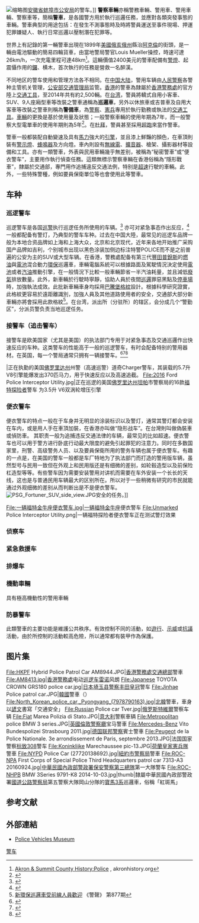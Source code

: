 {{noteTA
|G1=Railway
|G2=Transport
|1=zh-hans:兰博基尼;zh-hk:林寶堅尼;zh-tw:藍寶堅尼;
|2=zh-hans:宝马;zh-hk:寶馬;zh-tw:BMW;
|3=zh-hans:标致;zh-hk:標緻;zh-tw:寶獅
}}
[[File:SAIC-Volkswagen_Passat_Mark_5.5_"Lingyu"_Police_car_in_China.jpg|缩略图]][[安徽省|安徽省]][[蚌埠市公安局|蚌埠市公安局]]的警车。]]
'''警察車輛'''亦稱警務車輛、警用車、警用車輛、警察車等，簡稱'''警車'''，是各國警方用於執行巡邏任務，並應對各類突發事態的車輛。警車典型的用途包括：在發生不測事態時及時將警員運送至事件現場、押運犯罪嫌疑人、執行日常巡邏以壓制潛在犯罪等。

世界上有記錄的第一輛警車出現在1899年[[美國|美國]][[俄亥俄州|俄亥俄州]]縣治[[阿克伦_(俄亥俄州)|阿克倫]]的街頭，是一輛由電池驅動的簡易四輪貨車，由當地警局警官Louis Mueller操控，時速可達26km/h，一次充電里程可達48km<ref>[http://www.akronhistory.org/police.htm Akron & Summit County History:Police] {{Wayback|url=http://www.akronhistory.org/police.htm |date=20080506040018 }}, akronhistory.org</ref>。這輛價值2400美元的警車配備有[[警燈|警燈]]、起震懾作用的[[鑼|鑼]]、横木，首次執行的任務是營救一名醉漢。

不同地区的警车使用和管理方法各不相同。在[[中国大陆|中国大陆]]，警用车辆由[[人民警察|人民警察]]各警种主管机关管理，[[公安部交通管理局|公安部交通管理局]]监管。[[香港|香港]]的警車為隸屬於[[香港警務處|香港警務處]]的官方陸上[[交通工具|交通工具]]，至2014年共有約2,500輛。在[[台湾|台湾]]，警員將轎式自用小客車、SUV、9人座廂型車等改裝之警車通稱為'''巡邏車'''，另外以休旅車或吉普車及自用大客車等改裝之警車則稱為'''警備車'''，為[[警察|警察]]、[[憲兵|憲兵]]專用於執行勤務或執法的[[交通工具|交通工具]]。[[車輛|車輛]]的更換是基於使用量及狀態；一般警察車輛的使用年期為7年，而一般警察大型電單車的使用年期則為5年<ref>{{Cite web |url=http://www.legco.gov.hk/yr11-12/chinese/fc/fc/w_q/sb-c.pdf |title=審核2012-13年度開支預算 第140頁 |accessdate=2014-07-05 |archive-date=2012-08-23 |archive-url=https://web.archive.org/web/20120823154135/http://www.legco.gov.hk/yr11-12/chinese/fc/fc/w_q/sb-c.pdf |dead-url=yes }}</ref>。在[[杜拜|杜拜]]，警員甚至採用[[超跑|超跑]]來當作警車。

警車一般都裝配自動變速及具有[[馬力|馬力]]強大的[[引擎|引擎]]，並且漆上鮮豔的顏色，在車頂則裝有[[警示燈|警示燈]]、[[蜂鳴器|蜂鳴器]]及方向燈。車內則設有[[無線電|無線電]]、[[擴音器|擴音器]]、槍架、攝影器材等設備和工具。亦有一類警車，外表與民用車輛幾乎無差别，被稱為“秘密警車”或“便衣警车”，主要用作執行偵查任務。這類無標示警察車輛在香港俗稱為“隱形戰車”，隸屬於交通部，專門用作追捕違反交通法例，特别是[[超速|超速]]行駛的車輛。此外，一些特殊警種，例如要員保衛單位等也會使用此等警車。

==车种==

===巡逻警车===

巡逻警车是各国[[巡警|巡警]]执行巡逻任务所使用的车辆。<ref>{{cite book|last=Critchley|first=TA|title=A History of Police in England and Wales|year=1967|publisher=Constable and Company}}</ref>  亦可对紧急事态作出反应，<ref>{{cite book|last=Sampson|first=Fraser|title=Blackstone's Police Manual Volume 4: General Police Duties|publisher=Oxford University Press|year=2006|isbn=0-19-928522-5}}</ref> 一般都配备有警灯，乃典型的警车车种。过去在中国大陸，最常见的巡逻车品牌一般为本地合资品牌如上海和上海大众，北京和北京现代，近年来各地开始推广采购国产品牌如吉利，个别城市出现以黑色涂装加侧边标注特警POLICE而不是之前普遍的公安为主的SUV或大型车辆。在香港，警務處配备有第三代[[豐田普銳斯|豐田普銳斯]]的[[燃油|燃油]]與[[電池|電池]]混合動力[[環保|環保]]巡邏車，車輛電腦系統可以根據路面及駕駛情況決定使用[[電池|電池]]或者[[汽油|汽油]]推動引擎，在一般情況下比較一般車輛節省一半汽油耗量，並且減低[[廢氣|廢氣]]排放數量。此外，新車輛於行駛時寧靜，協助人員於夜間[[巡邏|巡邏]]罪惡黑點及[[停車場|停車場]]時，加強執法成效。此批新車輛車身均採用[[巴騰堡格紋|巴騰堡格紋]]設計。根據科學研究證實，此格紋更容易於遠距離識別，加強人員及其他道路使用者的安全，交通部大部分新車輛亦將會採用此款格紋<ref>[http://www.police.gov.hk/offbeat/877/chi/n14.htm 新環保巡邏車受前線人員歡迎] {{Wayback|url=http://www.police.gov.hk/offbeat/877/chi/n14.htm |date=20131213194809 }} 《警聲》 第877期</ref>。在台湾，派出所（分驻所）的辖区，会分成几个“警勤区”，分派员警负责当地巡逻任务。

===接警车（追击警车）===
接警车是欧美国家（尤其是美国）的执法部门专用于对紧急事态及交通巡邏作出快速反应的车种。这类警车的性能高于一般的巡逻警车，有时会配备特别的警用器材。在英国，每一个警局通常只拥有一辆接警车。<ref>{{cite journal|last=Goh|first=J|date=May 2006|volume=32|title=SPF's new fleet hits the road|journal=Police Life Monthly}}</ref><ref>{{cite web|publisher=Wiltshire Police|title=New police car is first in the UK|url=http://www.wiltshire.police.uk/news/newsview.asp?id=501|accessdate=2007-07-29|archiveurl=https://web.archive.org/web/20070927075729/http://www.wiltshire.police.uk/news/newsview.asp?id=501|archivedate=2007-09-27|deadurl=yes}}</ref><ref>{{cite web|publisher=Metropolitan Police|title=Met Police Driving Courses Explanation|url=http://www.met.police.uk/mpds/courses.htm|accessdate=2007-07-29|deadurl=yes|archiveurl=https://web.archive.org/web/20070927233334/http://www.met.police.uk/mpds/courses.htm|archivedate=2007-09-27}}</ref>
<gallery>
|正在执勤的美国[[佛罗里达州|佛罗里达州]]州警（高速巡警）道奇Charger警车，其装载的5.7升 V8引擎能爆发出370匹马力，用于快速反应以及高速追截。
File:2016 Ford Police Interceptor Utility.jpg|正在巡逻的美国[[佛罗里达州|佛罗里达州]][[坦帕|坦帕]]市警察局的16款[[福特探险者|福特探险者]]警车 为3.5升 V6双涡轮增压引擎
</gallery>

===便衣警车===
便衣警车的特点一般在于车身并无明显的涂装标识以及警灯，通常其警灯都会安装在车内，或是用人手在車頂加裝，在香港亦叫做“隐形战车”。在台灣則叫做偽裝車或偵防車。 其职责一般为追捕违反交通法律的车辆，最常见的比如超速。便衣警车也可以用于警方进行卧底行动最大限度的避免引起罪犯的注意力。同时在多数国家里，刑警、高级警务人员、以及要員保衛所用的警务车辆也属于便衣警车。有趣的一点是，在美国的警车一般都是车厂特地为了执法部门而打造的警用版车辆，虽然型号与民用一致但在外观上和民用版还是有细微的差别，如轮毂造型以及前保险杠造型等等。有些警车因为需要安装警用对讲机而需要在车外安装一个长长的天线，这也是与普通民用车辆最大的区别所在。所以对于一些稍微有研究的市民就能通过外观细微的差别从而判断出是不是便衣警车。
[[File:PSG_Fortuner_SUV_side_view.JPG|thumb]]安全的任务。]]
<gallery>
File:一辆福特金牛座便衣警车.jpg|一辆[[福特金牛座|福特金牛座]]便衣警车
File:Unmarked Police Interceptor Utility.png|一辆福特探险者便衣警车正在测试警灯效果
</gallery>

===侦察车===
{{空章節}}

===紧急救援车===

===排爆车===
===機動車輛===
具有極高機動性的警用車輛

===防暴警车===
此類警車的主要功能是維護公共秩序。有效控制不同的活動，如[[遊行|遊行]]、[[示威|示威]]或[[抗議|抗議]]活動，由於所控制的活動較高危險，所以通常都有裝甲作為保護。

==图片集==
<gallery>
File:HKPF Hybrid Police Patrol Car AM8944.JPG|[[香港警務處|香港警務處]][[交通總部|交通總部]]警車
File:AM8413.jpg|[[香港警務處|香港警務處]]电动[[巡逻车|巡逻车]][[雷诺|雷诺]]风朗
File:Japanese TOYOTA CROWN GRS180 police car.jpg|[[日本|日本]][[埼玉县|埼玉县]][[警察|警察]][[丰田皇冠|丰田皇冠]]警车
File:Jinhae Police patrol car.JPG|[[韓國|韓國]]警車（{{Link-ko|鎮海警察署|진해경찰서}}）
File:North_Korean_police_car,_Pyongyang_(7978790163).jpg|[[北韓|北韓]]警車，車身以[[諺文|諺文]]書寫「交通安全」
File:Russian Police car Tver.jpg|[[俄罗斯|俄罗斯]][[特維爾|特維爾]]警察车辆
File:Fiat Marea Polizia di Stato.JPG|[[意大利|意大利]]警察車辆
File:Metropolitan police BMW 3 series.JPG|[[英國|英國]][[倫敦警察廳|倫敦警察廳]]宝马警車
File:Mercedes-Benz Vito Bundespolizei Strasbourg 2011.jpg|[[德国联邦警察|德国联邦警察]]賓士警車
File:Peugeot de la Police Nationale. 3e arrondissement de Paris, septembre 2013.JPG|法国国家警察[[标致308|标致308]]警车
File:Koninklijke Marechaussee pic-13.JPG|[[荷蘭皇家憲兵隊|荷蘭皇家憲兵隊]]警車
File:NYPD Police Car (27720138692).jpg|[[紐約市警察局|紐約市警察局]]警車
File:ROC-NPA First Corps of Special Police Third Headquarters patrol car 7313-A3 20160924.jpg|[[中華民國|中華民國]][[內政部警政署|內政部警政署]][[保安警察第三總隊|保安警察第三總隊]]第一大隊警车
File:ROC-NHPB BMW 3Series 9791-K8 2014-10-03.jpg|thumb|隸屬中華民國內政部警政署[[國道公路警察局|國道公路警察局]]第五警察大隊岡山分隊的[[寶馬3系|寶馬3系]]巡邏車，俗稱「紅斑馬」
</gallery>


== 参考文献 ==
{{Reflist|2}}

==外部連結==
{{Commons|Police cars|警車}}
*[https://web.archive.org/web/20070425172702/http://www.geocities.jp/kumako1962/map.html Police Vehicles Museum]


[[Category:警车|]]